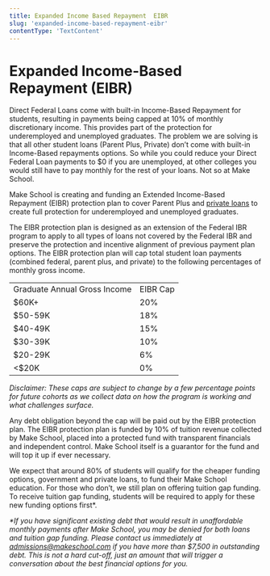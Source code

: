 ```yaml
---
title: Expanded Income Based Repayment  EIBR
slug: 'expanded-income-based-repayment-eibr'
contentType: 'TextContent'
---
```


# Expanded Income-Based Repayment (EIBR)

Direct Federal Loans come with built-in Income-Based Repayment for students, resulting in payments
being capped at 10% of monthly discretionary income. This provides part of the protection for
underemployed and unemployed graduates. The problem we are solving is that all other student loans
(Parent Plus, Private) don’t come with built-in Income-Based repayments options. So while you could
reduce your Direct Federal Loan payments to $0 if you are unemployed, at other colleges you would
still have to pay monthly for the rest of your loans. Not so at Make School.

Make School is creating and funding an Extended Income-Based Repayment (EIBR) protection plan to
cover Parent Plus and
[private loans](/student-financial-aid-policies/student-private-or-personal-loans) to create full
protection for underemployed and unemployed graduates.

The EIBR protection plan is designed as an extension of the Federal IBR program to apply to all
types of loans not covered by the Federal IBR and preserve the protection and incentive alignment of
previous payment plan options. The EIBR protection plan will cap total student loan payments
(combined federal, parent plus, and private) to the following percentages of monthly gross income.

<table>
  <tr>
    <td>Graduate Annual Gross Income</td>
    <td>EIBR Cap</td>
  </tr>
  <tr>
    <td>$60K+</td>
    <td>20%</td>
  </tr>
  <tr>
    <td>$50-59K</td>
    <td>18%</td>
  </tr>
  <tr>
    <td>$40-49K</td>
    <td>15%</td>
  </tr>
  <tr>
    <td>$30-39K</td>
    <td>10%</td>
  </tr>
  <tr>
    <td>$20-29K</td>
    <td>6%</td>
  </tr>
  <tr>
    <td>&lt;$20K</td>
    <td>0%</td>
  </tr>
</table>

_Disclaimer: These caps are subject to change by a few percentage points for future cohorts as we
collect data on how the program is working and what challenges surface._

Any debt obligation beyond the cap will be paid out by the EIBR protection plan. The EIBR protection
plan is funded by 10% of tuition revenue collected by Make School, placed into a protected fund with
transparent financials and independent control. Make School itself is a guarantor for the fund and
will top it up if ever necessary.

We expect that around 80% of students will qualify for the cheaper funding options, government and
private loans, to fund their Make School education. For those who don’t, we still plan on offering
tuition gap funding. To receive tuition gap funding, students will be required to apply for these
new funding options first\*.

_\*If you have significant existing debt that would result in unaffordable monthly payments after
Make School, you may be denied for both loans and tuition gap funding. Please contact us immediately
at [admissions@makeschool.com](mailto:admissions@makeschool.com) if you have more than $7,500 in
outstanding debt. This is not a hard cut-off, just an amount that will trigger a conversation about
the best financial options for you._
